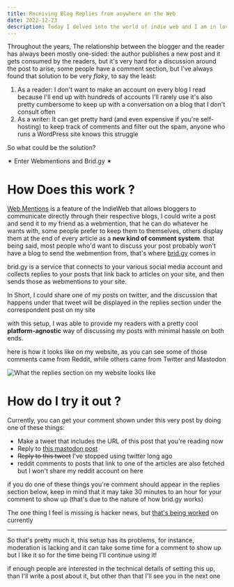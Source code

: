 ```yaml
---
title: Receiving Blog Replies from anywhere on the Web
date: 2022-12-23
description: Today I delved into the world of indie web and I am in love!
---
```


Throughout the years, The relationship between the blogger and the reader has always been mostly one-sided: the author publishes a new post and it gets consumed by the readers, but it's very hard for a discussion around the post to arise, some people have a comment section, but I've always found that solution to be very _flaky_, to say the least:

1. As a reader: I don't want to make an account on every blog I read because I'll end up with hundreds of accounts I'll rarely use it's also pretty cumbersome to keep up with a conversation on a blog that I don't consult often
2. As a writer: It can get pretty hard (and even expensive if you're self-hosting) to keep track of comments and filter out the spam, anyone who runs a WordPress site knows this struggle

So what could be the solution?

<Enter>✶ Enter Webmentions and Brid.gy ✶</Enter>

# How Does this work ?
[Web Mentions](https://en.wikipedia.org/wiki/Webmention) is a feature of the IndieWeb that allows bloggers to communicate directly through their respective blogs, I could write a post and send it to my friend as a webmention, that he can do whatever he wants with, some people prefer to keep them to themselves, others display them at the end of every article as a **new kind of comment system**. that being said, most people who'd want to discuss your post probably won't have a blog to send the webmention from, that's where [brid.gy](https://brid.gy) comes in

brid.gy is a service that connects to your various social media account and collects replies to your posts that link back to articles on your site, and then sends those as webmentions to your site.

In Short, I could share one of my posts on twitter, and the discussion that happens under that tweet will be displayed in the replies section under the correspondent post on my site

with this setup, I was able to provide my readers with a pretty cool **platform-agnostic** way of discussing my posts with minimal hassle on both ends.

here is how it looks like on my website, as you can see some of those comments came from Reddit, while others came from Twitter and Mastodon

<Img src="/indieweb-comments.png" alt="What the replies section on my website looks like" />

# How do I try it out ?

Currently, you can get your comment shown under this very post by doing one of these things:

- Make a tweet that includes the URL of this post that you're reading now
- Reply to [this mastodon post](https://fosstodon.org/@spacebuffer/109564738532624537)
- <Del>Reply to this tweet</Del> I've stopped using twitter long ago
- reddit comments to posts that link to one of the articles are also fetched but I won't share my reddit account on here 

if you do one of these things you're comment should appear in the replies section below, keep in mind that it may take 30 minutes to an hour for your comment to show up (that's due to the nature of how brid.gy works)
    
The one thing I feel is missing is hacker news, but [that's being worked](https://github.com/snarfed/bridgy/issues/693) on currently
    
---

So that's pretty much it, this setup has its problems, for instance, moderation is lacking and it can take some time for a comment to show up but I like it so for the time being I'll continue using it!

if enough people are interested in the technical details of setting this up, than I'll write a post about it, but other than that I'll see you in the next one